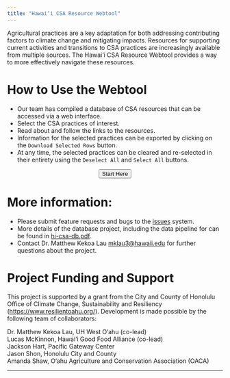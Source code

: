 ```yaml
---
title: "Hawai‘i CSA Resource Webtool"
---
```


Agricultural practices are a key adaptation for both addressing
contributing factors to climate change and mitigating
impacts. Resources for supporting current activities and transitions
to CSA practices are increasingly available from multiple sources. The
Hawai‘i CSA Resource Webtool provides a way to more effectively
navigate these resources.

# How to Use the Webtool

- Our team has compiled a database of CSA resources that can be accessed
via a web interface.
- Select the CSA practices of interest. 
- Read about and follow the links to the resources. 
- Information for the selected practices can be exported by clicking
  on the `Download Selected Rows` button. 
- At any time, the selected practices can be cleared and re-selected
  in their entirety using the `Deselect All` and `Select All` buttons.

<center><b><form action="https://uhwo.shinyapps.io/hicsatool" method="get"
target="_blank"><button type="submit">Start Here</button></form></b></center>


# More information:

- Please submit feature requests and bugs to the
  [issues](https://forms.gle/eRzdRQ3W6NRcDQGA6) system.
- More details of the database project, including the data pipeline
  for  can be found in
  [hi-csa-db.pdf](https://github.com/ecoFw/hi-csa-db/blob/9a50b0bf0bb518dd775fa189e8a691efa9275b18/hi-csa-db.pdf "hi-csa-db.pdf").
- Contact Dr. Matthew Kekoa Lau [mklau3@hawaii.edu](mklau3@hawaii.edu
  "mklau3@hawaii.edu") for further questions about the project.


# Project Funding and Support

This project is supported by a grant from the City and County of
Honolulu Office of Climate Change, Sustainability and Resiliency
([https://www.resilientoahu.org/](https://www.resilientoahu.org/)). Development is made possible by
the following team of collaborators:

Dr. Matthew Kekoa Lau, UH West O‘ahu (co-lead) \
Lucas McKinnon, Hawai‘i Good Food Alliance (co-lead) \
Jackson Hart, Pacific Gateway Center  \
Jason Shon, Honolulu City and County \
Amanda Shaw, O‘ahu Agriculture and Conservation Association (OACA) \



-------------------------------------------------------------------------------
